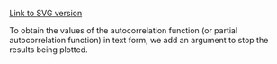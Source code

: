 [Link to SVG version](../SVGs/TimeSeriesNileACF-1.html)

To obtain the values of the autocorrelation function (or partial
autocorrelation function) in text form, we add an argument to stop the
results being plotted. 

